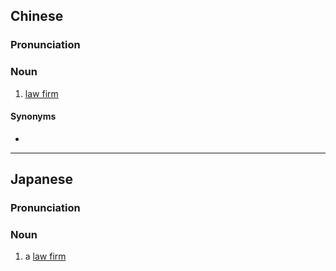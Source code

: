 {{also|法律事务所}}
==Chinese==
{{zh-forms|s=法律事务所|type=23}}

===Pronunciation===
{{zh-pron
|m=fǎlǜ shìwùsuǒ
|c=faat3 leot6 si6 mou6 so2
|cat=n
}}

===Noun===
{{zh-noun}}

# [[law firm]]

====Synonyms====
* {{zh-l|律師事務所}}

----

==Japanese==
{{wikipedia|lang=ja}}
{{ja-kanjitab|ほう|りつ|じ|む|しょ|yomi=o}}

===Pronunciation===
{{ja-pron|yomi=kanon|ほりつじむしょ}}

===Noun===
{{ja-noun|ほりつ じむしょ}}

# a [[law firm]]